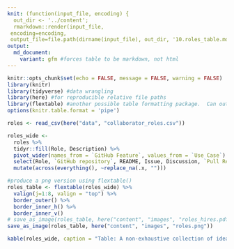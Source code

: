 ```yaml
---
knit: (function(input_file, encoding) {
  out_dir <- '../content';
  rmarkdown::render(input_file,
 encoding=encoding,
 output_file=file.path(dirname(input_file), out_dir, '10.roles_table.md'))})
output: 
  md_document:
    variant: gfm #forces table to be markdown, not html
---
```


```r
knitr::opts_chunk$set(echo = FALSE, message = FALSE, warning = FALSE)
library(knitr)
library(tidyverse) #data wrangling
library(here) #for reproducible relative file paths
library(flextable) #another possible table formatting package.  Can output to html, word, powerpoint, pdf.  Supports cell merging
options(knitr.table.format = 'pipe')
```

<!--DO NOT EDIT. Generated from R/roles_table.Rmd, so edit that and render it to make changes.  This should get tacked on to the end of 09.figures-tables.md when compiled by Manubot -->

```r
roles <- read_csv(here("data", "collaborator_roles.csv"))

roles_wide <-
  roles %>%
  tidyr::fill(Role, Description) %>% 
  pivot_wider(names_from = `GitHub Feature`, values_from = `Use Case`) %>% 
  select(Role, `GitHub repository`, README, Issue, Discussion, `Pull Request`, Fork, `GitHub Pages`) %>% 
  mutate(across(everything(), ~replace_na(.x, "")))
```

```r
#produce a png version using flextable()
roles_table <- flextable(roles_wide) %>% 
  valign(j=1:8, valign = "top") %>% 
  border_outer() %>% 
  border_inner_h() %>% 
  border_inner_v()
# save_as_image(roles_table, here("content", "images", "roles_hires.pdf"))  
save_as_image(roles_table, here("content", "images", "roles.png"))
```

```r
kable(roles_wide, caption = "Table: A non-exhaustive collection of ideas for how various GitHub features could be utilized for a research project. Here we have categorized contributors/collaborators into five roles. A Project Manager owns the GitHub repository for a project, and leads the academic project (e.g., lead author of a manuscript). A co-author contributes to writing and other aspects of research, but may have limited or no experience with programming, git, and/or GitHub. A code contributor writes or edits analysis code for the project. A code reviewer could be a project collaborator or a peer reviewer who reviews project code. They are familiar with coding, but not necessarily with git or GitHub (but they are willing to learn). Finally, community members could be other researchers or non-researchers interested in reproducing results, re-using code or data, or communicating with researchers involved in the project. These roles are not mutually exclusive—a co-author could also be a code contributor and code reviewer, for example. For definitions of the GitHub features, see Box 1. {#tbl:roles}")
```

<!-- An example citation of this table (Table @tbl:roles). -->
